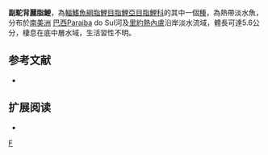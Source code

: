 {{Speciesbox 
| taxon = Astyanax parahybae
| status = NE
| status_system = IUCN3.1
| authority =  [[Eigenmann|Eigenmann]], 1908
| synonyms = *''Astyanax fasciatus parahybae''<br /><small>Eigenmann, 1908</small>
}}
'''副駝背麗脂鯉'''，為[[輻鰭魚綱|輻鰭魚綱]][[脂鯉目|脂鯉目]][[脂鯉亞目|脂鯉亞目]][[脂鯉科|脂鯉科]]的其中一個[[種|種]]，為熱帶淡水魚，分布於[[南美洲|南美洲]] [[巴西|巴西]]Paraiba do Sul河及[[里約熱內盧|里約熱內盧]]沿岸淡水流域，體長可達5.6公分，棲息在底中層水域，生活習性不明。

==参考文献==
{{refbegin}}
*{{FishBase_species|genus=Astyanax|species=parahybae|year=2013|month=11}}
{{refend}}

== 扩展阅读 ==
{{refbegin}}
*{{wikispecies-inline|Astyanax parahybae|副駝背麗脂鯉}}
{{refend}}
{{Taxonbar|from=Q5682221}}

[[Category:麗脂鯉屬|F]]


{{魚類小作品}}